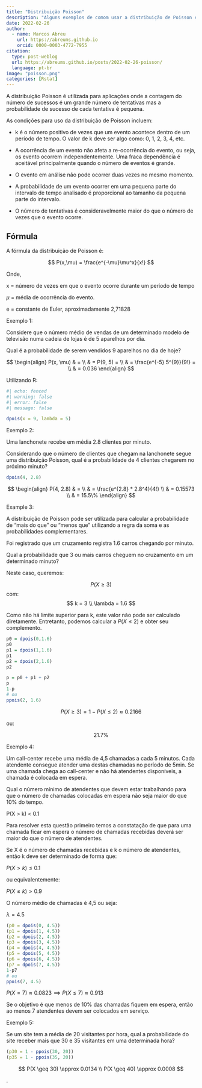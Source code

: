 ```yaml
---
title: "Distribuição Poisson"
description: "Alguns exemplos de comom usar a distribuição de Poisson e como calcular com R"
date: 2022-02-26
author: 
  - name: Marcos Abreu
    url: https://abreums.github.io
    orcid: 0000-0003-4772-7955
citation:
  type: post-weblog
  url: https://abreums.github.io/posts/2022-02-26-poisson/
  language: pt-br
image: "poisson.png"
categories: [Rstat]
---
```


A distribuição Poisson é utilizada para aplicações onde a contagem do número de sucessos é um grande número de tentativas mas a probabilidade de sucesso de cada tentativa é pequena.

As condições para uso da distribuição de Poisson incluem:

-   k é o número positivo de vezes que um evento acontece dentro de um período de tempo. O valor de k deve ser algo como: 0, 1, 2, 3, 4, etc.

-   A ocorrência de um evento não afeta a re-ocorrência do evento, ou seja, os evento ocorrem independentemente. Uma fraca dependência é aceitável principalmente quando o número de eventos é grande.

-   O evento em análise não pode ocorrer duas vezes no mesmo momento.

-   A probabilidade de um evento ocorrer em uma pequena parte do intervalo de tempo analisado é proporcional ao tamanho da pequena parte do intervalo.

-   O número de tentativas é consideravelmente maior do que o número de vezes que o evento ocorre.

## Fórmula

A fórmula da distribuição de Poisson é:

$$
P(x,\mu) = \frac{e^{-\mu}\mu^x}{x!}  
$$

Onde,

x = número de vezes em que o evento ocorre durante um período de tempo

$\mu$ = média de ocorrência do evento.

e = constante de Euler, aproximadamente 2,71828

Exemplo 1:

Considere que o número médio de vendas de um determinado modelo de televisão numa cadeia de lojas é de 5 aparelhos por dia.

Qual é a probabilidade de serem vendidos 9 aparelhos no dia de hoje?

$$
\begin{align}
P(x, \mu) & = \\
& = P(9, 5) = \\
& = \frac{e^{-5} 5^{9}}{9!} = \\
& = 0.036
\end{align}
$$

Utilizando R:

```r
#| echo: fenced
#| warning: false
#| error: false
#| message: false

dpois(x = 9, lambda = 5)

```

Exemplo 2:

Uma lanchonete recebe em média 2.8 clientes por minuto.

Considerando que o número de clientes que chegam na lanchonete segue uma distribuição Poisson, qual é a probabilidade de 4 clientes chegarem no próximo minuto?

```r
dpois(4, 2.8)
```

$$
\begin{align}
P(4, 2.8) & = \\
& = \frac{e^{2.8} * 2.8^4}{4!} \\
& = 0.15573  \\
& = 15.5\%
\end{align}
$$

Example 3:

A distribuição de Poisson pode ser utilizada para calcular a probabilidade de "mais do que" ou "menos que" utilizando a regra da soma e as probabilidades complementares.

Foi registrado que um cruzamento registra 1.6 carros chegando por minuto.

Qual a probabilidade que 3 ou mais carros cheguem no cruzamento em um determinado minuto?

Neste caso, queremos:

$$
P(X \geq 3)
$$ com: $$
k = 3  \\
\lambda =  1.6
$$

Como não há limite superior para k, este valor não pode ser calculado diretamente. Entretanto, podemos calcular a $P(X \leq 2)$ e obter seu complemento.

```r
p0 = dpois(0,1.6)
p0
p1 = dpois(1,1.6)
p1
p2 = dpois(2,1.6)
p2

p = p0 + p1 + p2
p
1-p
# ou
ppois(2, 1.6)
```

$$
P(X \geq 3) = 1 - P(X \leq 2) \approx 0.2166
$$

ou:

$$
21.7\%
$$

Exemplo 4:

Um call-center recebe uma média de 4,5 chamadas a cada 5 minutos. Cada atendente consegue atender uma destas chamadas no período de 5min. Se uma chamada chega ao call-center e não há atendentes disponíveis, a chamada é colocada em espera.

Qual o número mínimo de atendentes que devem estar trabalhando para que o número de chamadas colocadas em espera não seja maior do que 10% do tempo.

P(X \> k) \< 0.1

Para resolver esta questão primeiro temos a constatação de que para uma chamada ficar em espera o número de chamadas recebidas deverá ser maior do que o número de atendentes.

Se X é o número de chamadas recebidas e k o número de atendentes, então k deve ser determinado de forma que:

$P(X > k) \leq 0.1$

ou equivalentemente:

$P(X \leq k) > 0.9$

O número médio de chamadas é 4,5 ou seja:

$\lambda = 4.5$

```r
(p0 = dpois(0, 4.5))
(p1 = dpois(1, 4.5))
(p2 = dpois(2, 4.5))
(p3 = dpois(3, 4.5))
(p4 = dpois(4, 4.5))
(p5 = dpois(5, 4.5))
(p6 = dpois(6, 4.5))
(p7 = dpois(7, 4.5))
1-p7
# ou
ppois(7, 4.5)
```

$P(X = 7) \approx 0.0823 \implies P(X \leq 7) \approx 0.913$

Se o objetivo é que menos de 10% das chamadas fiquem em espera, então ao menos 7 atendentes devem ser colocados em serviço.

Exemplo 5:

Se um site tem a média de 20 visitantes por hora, qual a probabilidade do site receber mais que 30 e 35 visitantes em uma determinada hora?

```r
(p30 = 1 - ppois(30, 20))
(p35 = 1 - ppois(35, 20))

```

$$
P(X \geq 30) \approx 0.0134 \\
P(X \geq 40) \approx 0.0008 
$$

.
